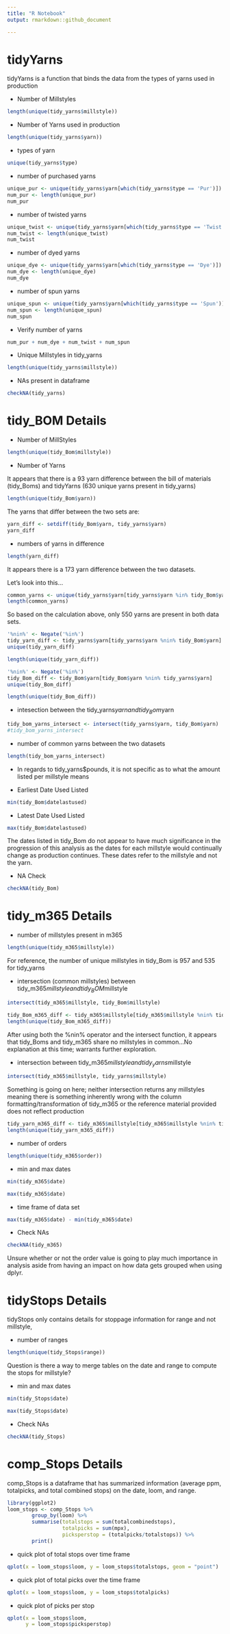 ```yaml
---
title: "R Notebook"
output: rmarkdown::github_document

---
```



# tidyYarns
tidyYarns is a function that binds the data from the types of yarns used in production

- Number of Millstyles
```r
length(unique(tidy_yarns$millstyle))
```

- Number of Yarns used in production 
```r
length(unique(tidy_yarns$yarn))
```

- types of yarn
```r
unique(tidy_yarns$type)
```

- number of purchased yarns
```r
unique_pur <- unique(tidy_yarns$yarn[which(tidy_yarns$type == 'Pur')])
num_pur <- length(unique_pur)
num_pur
```

- number of twisted yarns
```r
unique_twist <- unique(tidy_yarns$yarn[which(tidy_yarns$type == 'Twist')])
num_twist <- length(unique_twist)
num_twist
```

- number of dyed yarns
```r
unique_dye <- unique(tidy_yarns$yarn[which(tidy_yarns$type == 'Dye')])
num_dye <- length(unique_dye)
num_dye
```

- number of spun yarns 
```r
unique_spun <- unique(tidy_yarns$yarn[which(tidy_yarns$type == 'Spun')])
num_spun <- length(unique_spun)
num_spun
```

- Verify number of yarns
```r
num_pur + num_dye + num_twist + num_spun
```

- Unique Millstyles in tidy_yarns
```r
length(unique(tidy_yarns$millstyle))
```


- NAs present in dataframe
```r
checkNA(tidy_yarns)
```



# tidy_BOM Details

- Number of MillStyles
```r
length(unique(tidy_Bom$millstyle))
```

- Number of Yarns

It appears that there is a 93 yarn difference between the bill of materials (tidy_Boms) and tidyYarns (630 unique yarns present in tidy_yarns)
```r
length(unique(tidy_Bom$yarn))
```

The yarns that differ between the two sets are:
```r
yarn_diff <- setdiff(tidy_Bom$yarn, tidy_yarns$yarn)
yarn_diff
```

- numbers of yarns in difference
```r
length(yarn_diff)
```

It appears there is a 173 yarn difference between the two datasets. 

Let's look into this...

```r
common_yarns <- unique(tidy_yarns$yarn[tidy_yarns$yarn %in% tidy_Bom$yarn])
length(common_yarns)
```

So based on the calculation above, only 550 yarns are present in both data sets.

```r
'%nin%' <- Negate('%in%')
tidy_yarn_diff <- tidy_yarns$yarn[tidy_yarns$yarn %nin% tidy_Bom$yarn]
unique(tidy_yarn_diff)
```
```r
length(unique(tidy_yarn_diff))
```


```r
'%nin%' <- Negate('%in%')
tidy_Bom_diff <- tidy_Bom$yarn[tidy_Bom$yarn %nin% tidy_yarns$yarn]
unique(tidy_Bom_diff)
```
```r
length(unique(tidy_Bom_diff))
```


- intesection between the tidy_yarns$yarn and tidy_Bom$yarn
```r
tidy_bom_yarns_intersect <- intersect(tidy_yarns$yarn, tidy_Bom$yarn)
#tidy_bom_yarns_intersect
```


- number of common yarns between the two datasets
```r
length(tidy_bom_yarns_intersect)
```


- In regards to tidy_yarns$pounds, it is not specific as to what the amount listed per millstyle means


- Earliest Date Used Listed
```r
min(tidy_Bom$datelastused)
```

- Latest Date Used Listed
```r
max(tidy_Bom$datelastused)
```

The dates listed in tidy_Bom do not appear to have much significance in the progression of this analysis as the dates for each millstyle would continually change as production continues. These dates refer to the millstyle and not the yarn.


- NA Check
```r
checkNA(tidy_Bom)
```


# tidy_m365 Details

- number of millstyles present in m365

```r
length(unique(tidy_m365$millstyle))
```
For reference, the number of unique millstyles in tidy_Bom is 957 and 535 for tidy_yarns

- intersection (common millstyles) between tidy_m365$millstyle and tidy_BOM$millstyle
```r
intersect(tidy_m365$millstyle, tidy_Bom$millstyle)
```

```r
tidy_Bom_m365_diff <- tidy_m365$millstyle[tidy_m365$millstyle %nin% tidy_Bom$millstyle]
length(unique(tidy_Bom_m365_diff))
```


After using both the %nin% operator and the intersect function, it appears that tidy_Boms and tidy_m365 share no millstyles in common...No explanation at this time; warrants further exploration.

- intersection between tidy_m365$millstyle and tidy_yarns$millstyle
```r
intersect(tidy_m365$millstyle, tidy_yarns$millstyle)
```

Something is going on here; neither intersection returns any millstyles meaning there is something inherently wrong with the column formatting/transformation of tidy_m365 or the reference material provided does not reflect production


```r
tidy_yarn_m365_diff <- tidy_m365$millstyle[tidy_m365$millstyle %nin% tidy_yarns$millstyle]
length(unique(tidy_yarn_m365_diff))
```


- number of orders
```r
length(unique(tidy_m365$order))
```
- min and max dates
```r
min(tidy_m365$date)
```
```r
max(tidy_m365$date)
```

- time frame of data set
```r
max(tidy_m365$date) - min(tidy_m365$date)
```

- Check NAs
```r
checkNA(tidy_m365)
```

Unsure whether or not the order value is going to play much importance in analysis aside from having an impact on how data gets grouped when using dplyr. 



# tidyStops Details

tidyStops only contains details for stoppage information for range and not millstyle, 

- number of ranges
```r
length(unique(tidy_Stops$range))
```
Question is there a way to merge tables on the date and range to compute the stops for millstyle?

- min and max dates
```r
min(tidy_Stops$date)
```
```r
max(tidy_Stops$date)
```

- Check NAs
```r
checkNA(tidy_Stops)
```


# comp_Stops Details

comp_Stops is a dataframe that has summarized information (average ppm, totalpicks, and total combined stops) on the date, loom, and range.

```r
library(ggplot2)
loom_stops <- comp_Stops %>%
        group_by(loom) %>%
        summarise(totalstops = sum(totalcombinedstops),
                  totalpicks = sum(mpx),
                  picksperstop = (totalpicks/totalstops)) %>%
        print()
```

- quick plot of total stops over time frame

```r
qplot(x = loom_stops$loom, y = loom_stops$totalstops, geom = "point") 

```

- quick plot of total picks over the time frame

```r
qplot(x = loom_stops$loom, y = loom_stops$totalpicks)
```

- quick plot of picks per stop

```r
qplot(x = loom_stops$loom,
      y = loom_stops$picksperstop)
```

